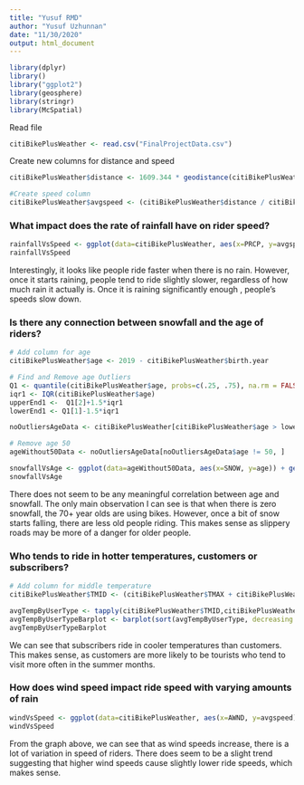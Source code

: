 ```yaml
---
title: "Yusuf RMD"
author: "Yusuf Uzhunnan"
date: "11/30/2020"
output: html_document
---
```

```r
library(dplyr)
library()
library("ggplot2")
library(geosphere)
library(stringr)
library(McSpatial)
```

Read file
```r
citiBikePlusWeather <- read.csv("FinalProjectData.csv")
```

Create new columns for distance and speed
```r
citiBikePlusWeather$distance <- 1609.344 * geodistance(citiBikePlusWeather$start.station.longitude,citiBikePlusWeather$start.station.latitude,citiBikePlusWeather$end.station.longitude,citiBikePlusWeather$end.station.latitude)$dist

#Create speed column
citiBikePlusWeather$avgspeed <- (citiBikePlusWeather$distance / citiBikePlusWeather$tripduration)

```

### What impact does the rate of rainfall have on rider speed?
```r
rainfallVsSpeed <- ggplot(data=citiBikePlusWeather, aes(x=PRCP, y=avgspeed)) + geom_point(size=.5, alpha=.1) + geom_smooth(method = "lm")
rainfallVsSpeed
```
Interestingly, it looks like people ride faster when there is no rain. However, once it starts raining, people tend to ride slightly slower, regardless of how much rain it actually is. Once it is raining significantly enough , people's speeds slow down.

### Is there any connection between snowfall and the age of riders?
```r
# Add column for age
citiBikePlusWeather$age <- 2019 - citiBikePlusWeather$birth.year

# Find and Remove age Outliers
Q1 <- quantile(citiBikePlusWeather$age, probs=c(.25, .75), na.rm = FALSE)
iqr1 <- IQR(citiBikePlusWeather$age)
upperEnd1 <-  Q1[2]+1.5*iqr1   
lowerEnd1 <- Q1[1]-1.5*iqr1 

noOutliersAgeData <- citiBikePlusWeather[citiBikePlusWeather$age > lowerEnd1 & citiBikePlusWeather$age < upperEnd1, ]

# Remove age 50 
ageWithout50Data <- noOutliersAgeData[noOutliersAgeData$age != 50, ]

snowfallVsAge <- ggplot(data=ageWithout50Data, aes(x=SNOW, y=age)) + geom_point(size=.5, alpha=.1)
snowfallVsAge
```
There does not seem to be any meaningful correlation between age and snowfall. The only main observation I can see is that when there is zero snowfall, the 70+ year olds are using bikes. However, once a bit of snow starts falling, there are less old people riding. This makes sense as slippery roads may be more of a danger for older people.

### Who tends to ride in hotter temperatures, customers or subscribers?
```r
# Add column for middle temperature
citiBikePlusWeather$TMID <- (citiBikePlusWeather$TMAX + citiBikePlusWeather$TMIN) / 2

avgTempByUserType <- tapply(citiBikePlusWeather$TMID,citiBikePlusWeather$usertype,mean, na.rm = TRUE)
avgTempByUserTypeBarplot <- barplot(sort(avgTempByUserType, decreasing = TRUE))
avgTempByUserTypeBarplot
```
We can see that subscribers ride in cooler temperatures than customers. This makes sense, as customers are more likely to be tourists who tend to visit more often in the summer months.

### How does wind speed impact ride speed with varying amounts of rain
```r
windVsSpeed <- ggplot(data=citiBikePlusWeather, aes(x=AWND, y=avgspeed)) + geom_point(size=.5, alpha=.1) + geom_smooth(method = "lm")
windVsSpeed
```
From the graph above, we can see that as wind speeds increase, there is a lot of variation in speed of riders. There does seem to be a slight trend suggesting that higher wind speeds cause slightly lower ride speeds, which makes sense.
